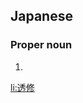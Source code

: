 ==Japanese==
{{ja-kanjitab|ゆき|のぶ}}

===Proper noun===
{{ja-pos|proper|ゆきのぶ}}

# {{given name|male|lang=ja|sort=ゆきのふ}}

[[li:透修]]